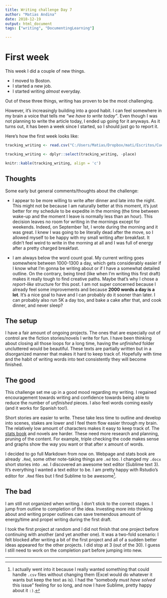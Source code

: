 ```yaml
---
title: Writing challenge Day 7
author: "Matias Andina"
date: 2018-12-19
output: html_document
tags: ["writing", "DocumentingLearning"]

---
```


# First week

This week I did a couple of new things.

* I moved to Boston.
* I started a new job.
* I started writing *almost* everyday.

Out of these three things, writing has proven to be the most challenging. 

However, it's increasingly building into a good habit. I can feel somewhere in my brain a voice that tells me *"we have to write today"*. Even though I was not planning to write the article today, I ended up going for it anyways. As it turns out, it has been a week since I started, so I should just go to report it.  

Here's how the first week looks like:

```r

tracking_writing <- read.csv("C:/Users/Matias/Dropbox/mati/Escritos/Cuentos/tracking_writing.csv")

tracking_writing <- dplyr::select(tracking_writing, -place)

knitr::kable(tracking_writing, align = 'c')

```

## Thoughts

Some early but general comments/thoughts about the challenge:

* I appear to be more willing to write after dinner and late into the night. This might not be because I am naturally better at this moment, it's just better for my schedule to be expedite in the morning (the time between wake-up and the moment I leave is normally less than an hour). This decision leaves no room for writing in the mornings except for weekends. Indeed, on September 1st, I wrote during the morning and it was great. I knew I was going to be literally dead after the move, so I allowed myself to be happy with my small writing after breakfast. It didn't feel weird to write in the morning at all and I was full of energy after a pretty charged breakfast.  

* I am always below the word count goal. My current writing goes somewhere between 1000-1300 a day, which gets considerably easier if I know what I'm gonna be writing about or if I have a somewhat detailed outline. On the contrary, being tired (like when I'm writing this first draft) makes it really tough to find creative paths. Maybe that's why  I chose a *report-like* structure for this post. I am not super concerned because I already feel some improvements and because **2000 words a day is a lot**. It's a nice goal to have and I can probably do it sooner than later. I can probably also run 5K a day too, and bake a cake after that, and cook dinner, and never sleep? 

## The setup

I have a fair amount of ongoing projects. The ones that are especially out of control are the fiction stories/novels I write for fun. I have been thinking about closing all those loops for a long time, having the *unfinished* folder uncluttered would be beautiful. These texts are partially written but in a disorganized manner that makes it hard to keep track of. Hopefully with time and the habit of writing words into text consistently they will become finished.

## The good

This challenge set me up in a good mood regarding my writing. I regained encouragement towards writing and confidence towards being able to reduce the number of *unfinished* pieces. I also feel words coming easily (and it works for Spanish too!).  

Short stories are easier to write. These take less time to outline and develop into scenes, stakes are lower and I feel them flow easier through my brain. The relatively low amount of characters makes it easy to keep track of. The [stats book](bookdown.org/matiasandina/R-intro) and novels are harder. These need more research and planning, pruning of the content. For example, triple checking the code makes sense and graphs show the way you want or that after x amount of words. 

I decided to go full Markdown from now on. Webpage and stats book are already `.Rmd`, some other note-taking things are `.md` too. I changed my `.docx` short stories into `.md`. I discovered an awesome text editor (Sublime text 3). It's everything I wanted a text editor to be. I am pretty happy with Rstudio's editor for `.Rmd` files but I find Sublime to be awesome[^sublime]. 

## The bad

I am still not organized when writing. I don't stick to the correct stages. I jump from outline to completion of the idea. Investing more into thinking about and writing proper outlines can save tremendous amount of energy/time and propel writing during the first draft.   

I took the first project at random and I did not finish that one project before continuing with another (and yet another one). It was a two-fold scenario: I felt blocked after writing a bit of the first project and all of a sudden better ideas appeared for the other projects. I did stop at 3 (out of the 30). I guess I still need to work on the completion part before jumping into new.

***

[^sublime]: I actually went into it because I really wanted something that could handle `.csv` files without changing them (Excel would do whatever it wants but keep the text as is). I had the "somebody *must have solved* this issue" feeling for so long, and now I have Sublime, pretty happy about it `:)`.